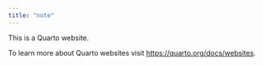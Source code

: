 ```yaml
---
title: "note"
---
```


This is a Quarto website.

To learn more about Quarto websites visit <https://quarto.org/docs/websites>.
